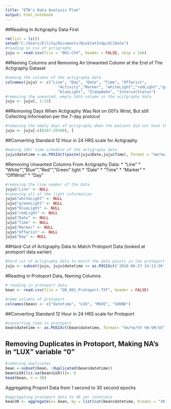 ---
title: "ETW's Data Analysis Plan"
output: html_notebook
---


##Reading In Actigraphy Data First
```{r}
rm(list = ls())
setwd("C:/Users/Ellita/Documents/BioStatIndp/AllData")
#reading in csv of actigraphy
juju <- read.csv(file = "001.CSV", header = FALSE, skip = 146)
```

##Naming Columns and Removing An Unwanted Column at the End of The Actigraphy Dataset
```{r}
#naming the columns of the actigraphy data
colnames(juju) <- c("Line", "Day", "Date", "Time", "Offwrist",
                       "Activity","Marker", "whiteLight","redLight","greenLight",
                       "blueLight", "SleepWake", "IntervalStatus")
#removing the unwanted, empty 14th column in the acitgraphy data
juju <- juju[, 1:13]
```

##Removing Days When Actigraphy Was Not on 001's Wrist, But still Collecting Information per the 7-day protocol
```{r}

#removing the empty days of actigraphy when the patient did not have the watch on
juju <- juju[-c(8167:20160), ]
```

##Converting Standard 12 Hour in 24 HRS scale for Actigraphy
```{r}
#making 24hr time schedule of the actigraphy data
juju$datetime <-as.POSIXct(paste(juju$Date,juju$Time), format = "%m/%e/%Y%I:%M:%S %p")
```


#Removing Unwanted Columns From Actigraphy Data:
* "Line"
* "White"", "Blue"", "Red"", "Green" light
* "Date"
* "Time"
* "Marker"
* "OffWrist"
* "Day"
```{r}
#removing the line number of the data
juju$"Line" <- NULL
#removing all of the light information
juju$"whiteLight" <- NULL
juju$"greenLight" <- NULL
juju$"blueLight" <- NULL
juju$"redLight" <- NULL
juju$"Date" <- NULL
juju$"Time" <- NULL
juju$"Marker" <- NULL
juju$"Offwrist" <- NULL
juju$"Day" <- NULL
```

##Hard-Cut of Actigraphy Data to Match Protoport Data (looked at protoport data earlier)
```{r}
#hard cut of Actigraphy data to match the data points in the protoport
juju <- subset(juju, juju$datetime >= as.POSIXct('2016-06-27 14:13:30') & juju$datetime <= as.POSIXct('2016-06-28 12:30:30'))

```

#Reading in Protoport Data, Naming Columns
```{r}
# reading in protoport data
bean <- read.csv(file = "GN_001_Protoport.TXT", header = FALSE)

#name columns of protoport
colnames(bean) <- c("datetime", "LUX", "MOVE", "SOUND")

```

##Converting Standard 12 Hour in 24 HRS scale for Protoport
```{r}
#converting time in protoport
bean$datetime <- as.POSIXct(bean$datetime, format= "%m/%e/%Y %H:%M:%S")

```

## Removing Duplicates in Protoport, Making NA's in "LUX" variable "0"
```{r}
#removing duplicates
bean <-subset(bean, !duplicated(bean$datetime))
bean$LUX[(is.na(bean$LUX))]<- 0
head(bean, n = 30)
```

Aggregating Proport Data from 1 second to 30 second epochs
```{r}
#aggregating protoport data to 30 sec intervals
bean30 <- aggregate(x= bean, by = list(cut(bean$datetime, breaks = "30 sec")), FUN = mean)
```



